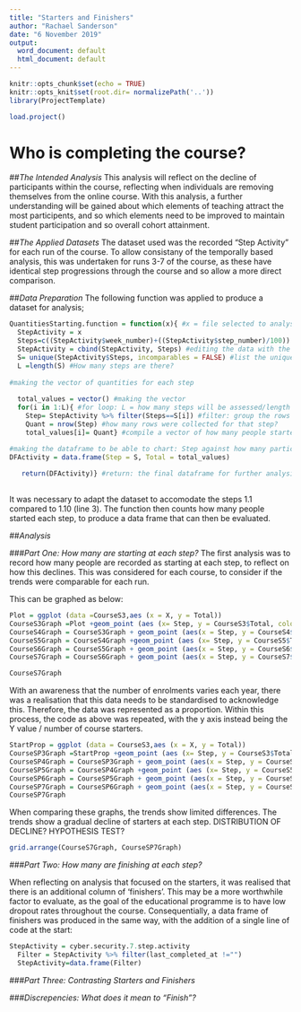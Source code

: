 ```yaml
---
title: "Starters and Finishers"
author: "Rachael Sanderson"
date: "6 November 2019"
output:
  word_document: default
  html_document: default
---
```


```r
knitr::opts_chunk$set(echo = TRUE)
knitr::opts_knit$set(root.dir= normalizePath('..'))
library(ProjectTemplate)

```

```r
load.project()

```

# **Who is completing the course?**

##*The Intended Analysis*
This analysis will reflect on the decline of participants within the course, reflecting when individuals are removing themselves from the online course. With this analysis, a further understanding will be gained about which elements of teaching attract the most participents, and so which elements need to be improved to maintain student participation and so overall cohort attainment. 

##*The Applied Datasets*
The dataset used was the recorded "Step Activity" for each run of the course. To allow consistany of the temporally based analysis, this was undertaken for runs 3-7 of the course, as these have identical step progressions through the course and so allow a more direct comparison. 

##*Data Preparation*
The following function was applied to produce a dataset for analysis;

```R
QuantitiesStarting.function = function(x){ #x = file selected to analyse
  StepActivity = x
  Steps=c((StepActivity$week_number)+((StepActivity$step_number)/100)) #acknowledging data complication (3.1 matches 3.10)
  StepActivity = cbind(StepActivity, Steps) #editing the data with the new column
  S= unique(StepActivity$Steps, incomparables = FALSE) #list the unique steps
  L =length(S) #How many steps are there?
  
#making the vector of quantities for each step
  
  total_values = vector() #making the vector
  for(i in 1:L){ #for loop: L = how many steps will be assessed/length of vector
    Step= StepActivity %>% filter(Steps==S[i]) #filter: group the rows for a single step
    Quant = nrow(Step) #how many rows were collected for that step?
    total_values[i]= Quant} #compile a vector of how many people started each step

#making the dataframe to be able to chart: Step against how many participants.
DFActivity = data.frame(Step = S, Total = total_values)
  
   return(DFActivity)} #return: the final dataframe for further analysis
   
```
It was necessary to adapt the dataset to accomodate the steps 1.1 compared to 1.10 (line 3). The function then counts how many people started each step, to produce a data frame that can then be evaluated. 

##*Analysis*

###*Part One: How many are starting at each step?*
The first analysis was to record how many people are recorded as starting at each step, to reflect on how this declines. This was considered for each course, to consider if the trends were comparable for each run.

This can be graphed as below:

```R

Plot = ggplot (data =CourseS3,aes (x = X, y = Total))
CourseS3Graph =Plot +geom_point (aes (x= Step, y = CourseS3$Total, colour = "Course Run 3"))
CourseS4Graph = CourseS3Graph + geom_point (aes(x = Step, y = CourseS4$Total, colour = "Course Run 4"))
CourseS5Graph = CourseS4Graph +geom_point (aes (x= Step, y = CourseS5$Total, colour = "Course Run 5"))
CourseS6Graph = CourseS5Graph + geom_point (aes(x = Step, y = CourseS6$Total, colour = "Course Run 6"))
CourseS7Graph = CourseS6Graph + geom_point (aes(x = Step, y = CourseS7$Total, colour = "Course Run 7"))

CourseS7Graph

```

With an awareness that the number of enrolments varies each year, there was a realisation that this data needs to be standardised to acknowledge this. Therefore, the data was represented as a proportion. Within this process, the code as above was repeated, with the y axis instead being the Y value / number of course starters.

```R
StartProp = ggplot (data = CourseS3,aes (x = X, y = Total))
CourseSP3Graph =StartProp +geom_point (aes (x= Step, y = CourseS3$Total/(Cohort_Summaries$Entries[3]), colour = "Course Run 3"))
CourseSP4Graph = CourseSP3Graph + geom_point (aes(x = Step, y = CourseS4$Total/(Cohort_Summaries$Entries[4]), colour = "Course Run 4"))
CourseSP5Graph = CourseSP4Graph +geom_point (aes (x= Step, y = CourseS5$Total/(Cohort_Summaries$Entries[5]), colour = "Course Run 5"))
CourseSP6Graph = CourseSP5Graph + geom_point (aes(x = Step, y = CourseS6$Total/(Cohort_Summaries$Entries[6]), colour = "Course Run 6"))
CourseSP7Graph = CourseSP6Graph + geom_point (aes(x = Step, y = CourseS7$Total/(Cohort_Summaries$Entries[7]), colour = "Course Run 7"))
CourseSP7Graph
```

When comparing these graphs, the trends show limited differences. The trends show a gradual decline of starters at each step. DISTRIBUTION OF DECLINE? HYPOTHESIS TEST?

```R
grid.arrange(CourseS7Graph, CourseSP7Graph)

```

###*Part Two: How many are finishing at each step?*

When reflecting on analysis that focused on the starters, it was realised that there is an additional column of 'finishers'. This may be a more worthwhile factor to evaluate, as the goal of the educational programme is to have low dropout rates throughout the course. Consequentially, a data frame of finishers was produced in the same way, with the addition of a single line of code at the start:

```R

StepActivity = cyber.security.7.step.activity
  Filter = StepActivity %>% filter(last_completed_at !="")
  StepActivity=data.frame(Filter)

```



###*Part Three: Contrasting Starters and Finishers*

###*Discrepencies: What does it mean to "Finish"?*


